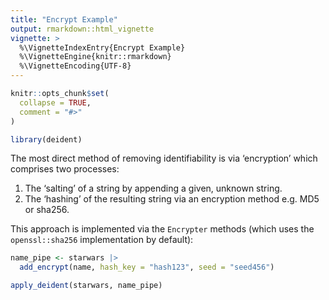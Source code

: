 ```yaml
---
title: "Encrypt Example"
output: rmarkdown::html_vignette
vignette: >
  %\VignetteIndexEntry{Encrypt Example}
  %\VignetteEngine{knitr::rmarkdown}
  %\VignetteEncoding{UTF-8}
---
```


```r
knitr::opts_chunk$set(
  collapse = TRUE,
  comment = "#>"
)
```

```r
library(deident)
```

The most direct method of removing identifiability is via 'encryption' which comprises two processes:

1. The 'salting' of a string by appending a given, unknown string.
2. The 'hashing' of the resulting string via an encryption method e.g. MD5 or sha256.

This approach is implemented via the `Encrypter` methods (which uses the `openssl::sha256` implementation by default):

``` r
name_pipe <- starwars |>
  add_encrypt(name, hash_key = "hash123", seed = "seed456")

apply_deident(starwars, name_pipe)
```


